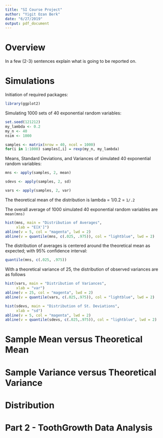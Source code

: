 ```yaml
---
title: "SI Course Project"
author: "Yigit Ozan Berk"
date: "6/27/2019"
output: pdf_document
---
```


# Overview
In a few (2-3) sentences explain what is going to be reported on.


# Simulations

Initiation of required packages:
```r
library(ggplot2)

```


Simulating 1000 sets of 40 exponential random variables:

```r
set.seed(121212)
my_lambda <- 0.2
my_n <- 40
nsim <- 1000

samples <- matrix(nrow = 40, ncol = 1000)
for(i in 1:1000) samples[,i] = rexp(my_n, my_lambda)
```

Means, Standard Deviations, and Variances of simulated 40 exponential random variables:

```r
mns <- apply(samples, 2, mean)

sdevs <- apply(samples, 2, sd)

vars <- apply(samples, 2, var)
```

The theoretical mean of the distribution is lambda = 1/0.2 = `1/.2`

The overall average of 1000 simulated 40 exponential random variables are `mean(mns)`


```r
hist(mns, main = "Distribution of Averages",
     xlab = "E[X']")
abline(v = 5, col = "magenta", lwd = 2)
abline(v = quantile(mns, c(.025, .975)), col = "lightblue", lwd = 2)
```

The distribution of averages is centered around the theoretical mean as expected; with 95% confidence interval:
```r
quantile(mns, c(.025, .975))
```

With a theoretical variance of 25, the distribution of observed variances are as follows

```r
hist(vars, main = "Distribution of Variances",
     xlab = "var")
abline(v = 25, col = "magenta", lwd = 2)
abline(v = quantile(vars, c(.025,.975)), col = "lightblue", lwd = 2)
```

```r
hist(sdevs, main = "Distribution of St. Deviations",
     xlab = "sd")
abline(v = 5, col = "magenta", lwd = 2)
abline(v = quantile(sdevs, c(.025,.975)), col = "lightblue", lwd = 2)
```



# Sample Mean versus Theoretical Mean


# Sample Variance versus Theoretical Variance


# Distribution


# Part 2 - ToothGrowth Data Analysis

